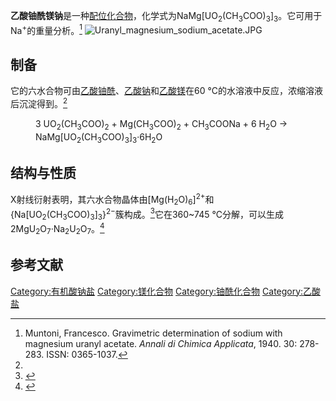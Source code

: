 {{Chembox
| Name = 
| NameEn = 
| ImageFile = 
|  ImageSize = 
|  ImageAlt = 
| IUPACName = 
| IUPACNameZh = 
| OtherNames = 
| Section1 = {{Chembox Identifiers
|   CASNo = 39395-62-5
|   CASNo_Ref = {{cascite|correct|CAS}}
|   CASNo_Comment = 无水
|   CASNo2 = 2020021-99-0
|   CASNo2_Comment = 六水
|    CASNo2_Ref = {{cascite|correct|CAS}}
|   PubChem = 
|   SMILES = .O=[U+2]=O.CC(=O)[O-].CC(=O)[O-].CC(=O)[O-].O=[U+2]=O.CC(=O)[O-].CC(=O)[O-].CC(=O)[O-].O=[U+2]=O.CC(=O)[O-].CC(=O)[O-].CC(=O)[O-].[Na+].[Mg+2] }}
| Section2 = {{Chembox Properties
|   Formula = NaMg[UO<sub>2</sub>(CH<sub>3</sub>COO)<sub>3</sub>]<sub>3</sub>
|   MolarMass = 
|   Appearance = 绿色晶体（六水）<ref name=Wang>王毓宾. 单核、双核和三核醋酸铀酰络合物的合成和物理化学性质的研究. 核化学与放射化学, 1982 (1). 56-62.</ref><ref name=Klepov />
|   Density = 2.239 g·cm<sup>−3</sup><ref name=Wang />
|   MeltingPt = 
|   BoilingPt = 
|   Solubility =  }}
| Section3 = {{Chembox Hazards
|   MainHazards = 
|   FlashPt = 
|   Autoignition =  }}
}}'''乙酸铀酰镁钠'''是一种[[配位化合物|配位化合物]]，化学式为NaMg[UO<sub>2</sub>(CH<sub>3</sub>COO)<sub>3</sub>]<sub>3</sub>。它可用于Na<sup>+</sup>的重量分析。<ref>Muntoni, Francesco. Gravimetric determination of sodium with magnesium uranyl acetate. ''Annali di Chimica Applicata'', 1940. 30: 278-283. ISSN: 0365-1037.</ref>
[[File:Uranyl_magnesium_sodium_acetate.JPG|thumb]]
==制备==
它的六水合物可由[[乙酸铀酰|乙酸铀酰]]、[[乙酸钠|乙酸钠]]和[[乙酸镁|乙酸镁]]在60 °C的水溶液中反应，浓缩溶液后沉淀得到。<ref name=Wang />
: 3 UO<sub>2</sub>(CH<sub>3</sub>COO)<sub>2</sub> + Mg(CH<sub>3</sub>COO)<sub>2</sub> + CH<sub>3</sub>COONa + 6 H<sub>2</sub>O → NaMg[UO<sub>2</sub>(CH<sub>3</sub>COO)<sub>3</sub>]<sub>3</sub>·6H<sub>2</sub>O

==结构与性质==
X射线衍射表明，其六水合物晶体由[Mg(H<sub>2</sub>O)<sub>6</sub>]<sup>2+</sup>和{Na[UO<sub>2</sub>(CH<sub>3</sub>COO)<sub>3</sub>]<sub>3</sub>}<sup>2−</sup>簇构成。<ref name=Klepov>{{cite journal|journal=Journal of Solid State Chemistry|volume=244|language=en|date=2016-12|pages=100–107|doi=10.1016/j.jssc.2016.09.019|url=https://linkinghub.elsevier.com/retrieve/pii/S0022459616303747|title=Synthesis and crystal structure analysis of uranyl triple acetates|accessdate=2020-09-10|author=Vladislav V. Klepov, Larisa B. Serezhkina, Victor N. Serezhkin, Evgeny V. Alekseev|archive-date=2020-02-18|archive-url=https://web.archive.org/web/20200218123313/https://linkinghub.elsevier.com/retrieve/pii/S0022459616303747|dead-url=no}}</ref>它在360~745 °C分解，可以生成2MgU<sub>2</sub>O<sub>7</sub>·Na<sub>2</sub>U<sub>2</sub>O<sub>7</sub>。<ref>{{cite journal|journal=Analytica Chimica Acta|volume=2|language=fr|date=1948-02|pages=97–102|doi=10.1016/S0003-2670(01)93774-2|url=https://linkinghub.elsevier.com/retrieve/pii/S0003267001937742|title=Sur la thermogravimétrie des précipités analytiques|accessdate=2020-09-10|author=Thérèse Duval, Clément Duval|archive-date=2018-07-01|archive-url=https://web.archive.org/web/20180701203054/https://linkinghub.elsevier.com/retrieve/pii/S0003267001937742|dead-url=no}}</ref>

==参考文献==
{{reflist}}
[[Category:有机酸钠盐|Category:有机酸钠盐]]
[[Category:镁化合物|Category:镁化合物]]
[[Category:铀酰化合物|Category:铀酰化合物]]
[[Category:乙酸盐|Category:乙酸盐]]